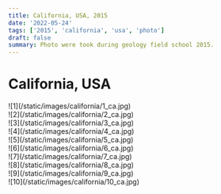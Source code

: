 ```yaml
---
title: California, USA, 2015
date: '2022-05-24'
tags: ['2015', 'california', 'usa', 'photo']
draft: false
summary: Photo were took during geology field school 2015.
---
```


# California, USA

<div className="flex flex-wrap -mx-2 overflow-hidden xl:-mx-2">
  <div className="my-1 px-2 w-full overflow-hidden xl:my-1 xl:px-2">
    ![1](/static/images/california/1_ca.jpg)
  </div>
  <div className="my-1 px-2 w-full overflow-hidden xl:my-1 xl:px-2">
    ![2](/static/images/california/2_ca.jpg)
  </div>
  <div className="my-1 px-2 w-full overflow-hidden xl:my-1 xl:px-2">
    ![3](/static/images/california/3_ca.jpg)
  </div>
  <div className="my-1 px-2 w-full overflow-hidden xl:my-1 xl:px-2">
    ![4](/static/images/california/4_ca.jpg)
  </div>
  <div className="my-1 px-2 w-full overflow-hidden xl:my-1 xl:px-2">
    ![5](/static/images/california/5_ca.jpg)
  </div>
  <div className="my-1 px-2 w-full overflow-hidden xl:my-1 xl:px-2">
    ![6](/static/images/california/6_ca.jpg)
  </div>
  <div className="my-1 px-2 w-full overflow-hidden xl:my-1 xl:px-2">
    ![7](/static/images/california/7_ca.jpg)
  </div>
  <div className="my-1 px-2 w-full overflow-hidden xl:my-1 xl:px-2">
    ![8](/static/images/california/8_ca.jpg)
  </div>
  <div className="my-1 px-2 w-full overflow-hidden xl:my-1 xl:px-2">
    ![9](/static/images/california/9_ca.jpg)
  </div>
  <div className="my-1 px-2 w-full overflow-hidden xl:my-1 xl:px-2">
    ![10](/static/images/california/10_ca.jpg)
  </div>
</div>
